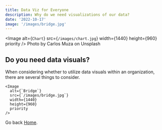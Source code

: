 ```yaml
---
title: Data Viz for Everyone
description: Why do we need visualizations of our data?
date: '2022-10-17'
image: '/images/bridge.jpg'
---
```


<Image
  alt={`Chart`}
  src={`/images/chart.jpg`}
  width={1440}
  height={960}
  priority
/>
Photo by Carlos Muza on Unsplash

## Do you need data visuals?

When considering whether to utilize data visuals within an organization, there are several things to consider.

```jsx:example-post.mdx
<Image
  alt={`Bridge`}
  src={`/images/bridge.jpg`}
  width={1440}
  height={960}
  priority
/>
```

Go back [Home](/).
